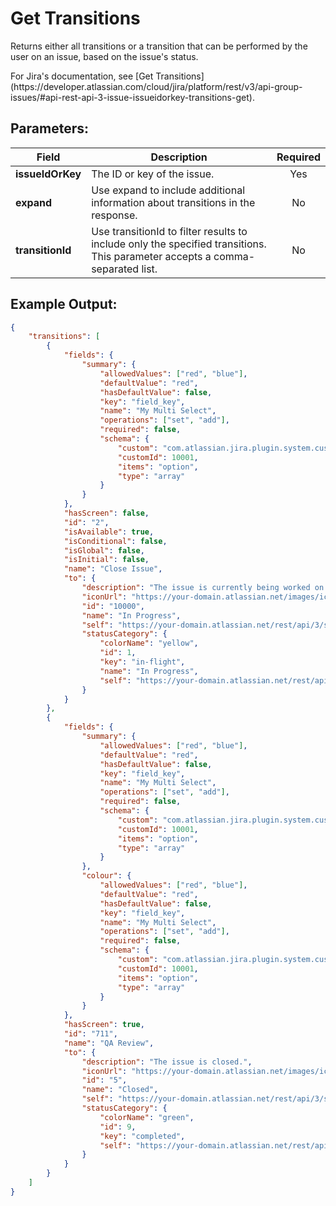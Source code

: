 
# Get Transitions

Returns either all transitions or a transition that can be performed by the user on an issue, based on the issue's status.

<Callout type="info">
	For Jira's documentation, see [Get
	Transitions](https://developer.atlassian.com/cloud/jira/platform/rest/v3/api-group-issues/#api-rest-api-3-issue-issueidorkey-transitions-get).
</Callout>

## Parameters:

| Field            | Description                                                                                                                  | Required |
| ---------------- | ---------------------------------------------------------------------------------------------------------------------------- | :------: |
| **issueIdOrKey** | The ID or key of the issue.                                                                                                  |   Yes    |
| **expand**       | Use expand to include additional information about transitions in the response.                                              |    No    |
| **transitionId** | Use transitionId to filter results to include only the specified transitions. This parameter accepts a comma-separated list. |    No    |

## Example Output:

```json
{
	"transitions": [
		{
			"fields": {
				"summary": {
					"allowedValues": ["red", "blue"],
					"defaultValue": "red",
					"hasDefaultValue": false,
					"key": "field_key",
					"name": "My Multi Select",
					"operations": ["set", "add"],
					"required": false,
					"schema": {
						"custom": "com.atlassian.jira.plugin.system.customfieldtypes:multiselect",
						"customId": 10001,
						"items": "option",
						"type": "array"
					}
				}
			},
			"hasScreen": false,
			"id": "2",
			"isAvailable": true,
			"isConditional": false,
			"isGlobal": false,
			"isInitial": false,
			"name": "Close Issue",
			"to": {
				"description": "The issue is currently being worked on.",
				"iconUrl": "https://your-domain.atlassian.net/images/icons/progress.gif",
				"id": "10000",
				"name": "In Progress",
				"self": "https://your-domain.atlassian.net/rest/api/3/status/10000",
				"statusCategory": {
					"colorName": "yellow",
					"id": 1,
					"key": "in-flight",
					"name": "In Progress",
					"self": "https://your-domain.atlassian.net/rest/api/3/statuscategory/1"
				}
			}
		},
		{
			"fields": {
				"summary": {
					"allowedValues": ["red", "blue"],
					"defaultValue": "red",
					"hasDefaultValue": false,
					"key": "field_key",
					"name": "My Multi Select",
					"operations": ["set", "add"],
					"required": false,
					"schema": {
						"custom": "com.atlassian.jira.plugin.system.customfieldtypes:multiselect",
						"customId": 10001,
						"items": "option",
						"type": "array"
					}
				},
				"colour": {
					"allowedValues": ["red", "blue"],
					"defaultValue": "red",
					"hasDefaultValue": false,
					"key": "field_key",
					"name": "My Multi Select",
					"operations": ["set", "add"],
					"required": false,
					"schema": {
						"custom": "com.atlassian.jira.plugin.system.customfieldtypes:multiselect",
						"customId": 10001,
						"items": "option",
						"type": "array"
					}
				}
			},
			"hasScreen": true,
			"id": "711",
			"name": "QA Review",
			"to": {
				"description": "The issue is closed.",
				"iconUrl": "https://your-domain.atlassian.net/images/icons/closed.gif",
				"id": "5",
				"name": "Closed",
				"self": "https://your-domain.atlassian.net/rest/api/3/status/5",
				"statusCategory": {
					"colorName": "green",
					"id": 9,
					"key": "completed",
					"self": "https://your-domain.atlassian.net/rest/api/3/statuscategory/9"
				}
			}
		}
	]
}
```
